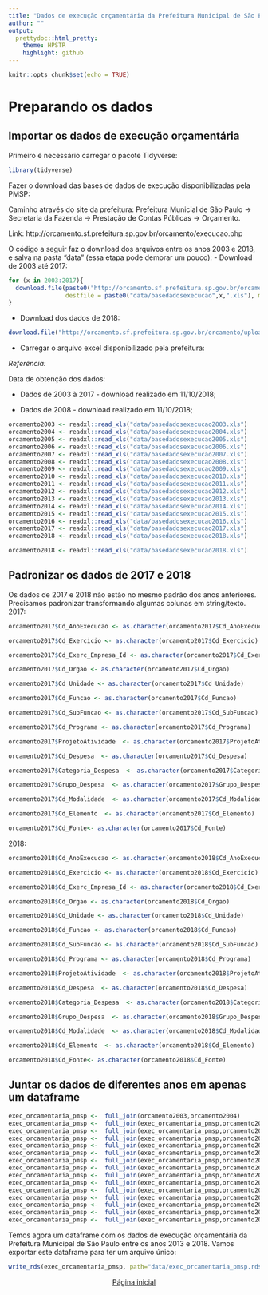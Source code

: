 ```yaml
---
title: "Dados de execução orçamentária da Prefeitura Municipal de São Paulo utilizando R"
author: ""
output:
  prettydoc::html_pretty:
    theme: HPSTR
    highlight: github
---
```

```r
knitr::opts_chunk$set(echo = TRUE)
```
# Preparando os dados 

## Importar os dados de execução orçamentária

Primeiro é necessário carregar o pacote Tidyverse:
```r
library(tidyverse)

```

Fazer o download das bases de dados de execução disponibilizadas pela PMSP:

Caminho através do site da prefeitura: Prefeitura Municial de São Paulo -> Secretaria da Fazenda -> Prestação de Contas Públicas -> Orçamento.

Link:
http://orcamento.sf.prefeitura.sp.gov.br/orcamento/execucao.php

O código a seguir faz o download dos arquivos entre os anos 2003 e 2018, e salva na pasta "data" (essa etapa pode demorar um pouco):
- Download de 2003 até 2017:

```r
for (x in 2003:2017){
  download.file(paste0("http://orcamento.sf.prefeitura.sp.gov.br/orcamento/uploads/",x,"/basedadosexecucao",x,".xls"), 
                destfile = paste0("data/basedadosexecucao",x,".xls"), mode = "wb")
}
```
- Download dos dados de 2018:
```r
download.file("http://orcamento.sf.prefeitura.sp.gov.br/orcamento/uploads/2018/basedadosexecucao2018.xls", destfile = "data/basedadosexecucao2018.xls", mode = "wb")
```


- Carregar o arquivo excel disponibilizado pela prefeitura:

*Referência:*



Data de obtenção dos dados: 

- Dados de 2003 à 2017 - download realizado em 11/10/2018;

- Dados de 2008 - download realizado em 11/10/2018;

```r
orcamento2003 <- readxl::read_xls("data/basedadosexecucao2003.xls")
orcamento2004 <- readxl::read_xls("data/basedadosexecucao2004.xls")
orcamento2005 <- readxl::read_xls("data/basedadosexecucao2005.xls")
orcamento2006 <- readxl::read_xls("data/basedadosexecucao2006.xls")
orcamento2007 <- readxl::read_xls("data/basedadosexecucao2007.xls")
orcamento2008 <- readxl::read_xls("data/basedadosexecucao2008.xls")
orcamento2009 <- readxl::read_xls("data/basedadosexecucao2009.xls")
orcamento2010 <- readxl::read_xls("data/basedadosexecucao2010.xls")
orcamento2011 <- readxl::read_xls("data/basedadosexecucao2011.xls")
orcamento2012 <- readxl::read_xls("data/basedadosexecucao2012.xls")
orcamento2013 <- readxl::read_xls("data/basedadosexecucao2013.xls")
orcamento2014 <- readxl::read_xls("data/basedadosexecucao2014.xls")
orcamento2015 <- readxl::read_xls("data/basedadosexecucao2015.xls")
orcamento2016 <- readxl::read_xls("data/basedadosexecucao2016.xls")
orcamento2017 <- readxl::read_xls("data/basedadosexecucao2017.xls")
orcamento2018 <- readxl::read_xls("data/basedadosexecucao2018.xls")
```

```r
orcamento2018 <- readxl::read_xls("data/basedadosexecucao2018.xls")

```


## Padronizar os dados de 2017 e 2018 

Os dados de 2017 e 2018  não estão no mesmo padrão dos anos anteriores. Precisamos padronizar transformando algumas colunas em string/texto.
2017:
```r
orcamento2017$Cd_AnoExecucao <- as.character(orcamento2017$Cd_AnoExecucao)

orcamento2017$Cd_Exercicio <- as.character(orcamento2017$Cd_Exercicio)

orcamento2017$Cd_Exerc_Empresa_Id <- as.character(orcamento2017$Cd_Exerc_Empresa_Id)

orcamento2017$Cd_Orgao <- as.character(orcamento2017$Cd_Orgao)

orcamento2017$Cd_Unidade <- as.character(orcamento2017$Cd_Unidade)

orcamento2017$Cd_Funcao <- as.character(orcamento2017$Cd_Funcao)

orcamento2017$Cd_SubFuncao <- as.character(orcamento2017$Cd_SubFuncao)

orcamento2017$Cd_Programa <- as.character(orcamento2017$Cd_Programa)

orcamento2017$ProjetoAtividade  <- as.character(orcamento2017$ProjetoAtividade)

orcamento2017$Cd_Despesa  <- as.character(orcamento2017$Cd_Despesa)

orcamento2017$Categoria_Despesa  <- as.character(orcamento2017$Categoria_Despesa)

orcamento2017$Grupo_Despesa  <- as.character(orcamento2017$Grupo_Despesa)

orcamento2017$Cd_Modalidade  <- as.character(orcamento2017$Cd_Modalidade)

orcamento2017$Cd_Elemento  <- as.character(orcamento2017$Cd_Elemento)

orcamento2017$Cd_Fonte<- as.character(orcamento2017$Cd_Fonte)


```

2018:
```r
orcamento2018$Cd_AnoExecucao <- as.character(orcamento2018$Cd_AnoExecucao)

orcamento2018$Cd_Exercicio <- as.character(orcamento2018$Cd_Exercicio)

orcamento2018$Cd_Exerc_Empresa_Id <- as.character(orcamento2018$Cd_Exerc_Empresa_Id)

orcamento2018$Cd_Orgao <- as.character(orcamento2018$Cd_Orgao)

orcamento2018$Cd_Unidade <- as.character(orcamento2018$Cd_Unidade)

orcamento2018$Cd_Funcao <- as.character(orcamento2018$Cd_Funcao)

orcamento2018$Cd_SubFuncao <- as.character(orcamento2018$Cd_SubFuncao)

orcamento2018$Cd_Programa <- as.character(orcamento2018$Cd_Programa)

orcamento2018$ProjetoAtividade  <- as.character(orcamento2018$ProjetoAtividade)

orcamento2018$Cd_Despesa  <- as.character(orcamento2018$Cd_Despesa)

orcamento2018$Categoria_Despesa  <- as.character(orcamento2018$Categoria_Despesa)

orcamento2018$Grupo_Despesa  <- as.character(orcamento2018$Grupo_Despesa)

orcamento2018$Cd_Modalidade  <- as.character(orcamento2018$Cd_Modalidade)

orcamento2018$Cd_Elemento  <- as.character(orcamento2018$Cd_Elemento)

orcamento2018$Cd_Fonte<- as.character(orcamento2018$Cd_Fonte)
```


## Juntar os dados de diferentes anos em apenas um dataframe

```r
exec_orcamentaria_pmsp <-  full_join(orcamento2003,orcamento2004)  
exec_orcamentaria_pmsp <-  full_join(exec_orcamentaria_pmsp,orcamento2005)
exec_orcamentaria_pmsp <-  full_join(exec_orcamentaria_pmsp,orcamento2006)
exec_orcamentaria_pmsp <-  full_join(exec_orcamentaria_pmsp,orcamento2007)
exec_orcamentaria_pmsp <-  full_join(exec_orcamentaria_pmsp,orcamento2008)
exec_orcamentaria_pmsp <-  full_join(exec_orcamentaria_pmsp,orcamento2009)
exec_orcamentaria_pmsp <-  full_join(exec_orcamentaria_pmsp,orcamento2010)
exec_orcamentaria_pmsp <-  full_join(exec_orcamentaria_pmsp,orcamento2011)
exec_orcamentaria_pmsp <-  full_join(exec_orcamentaria_pmsp,orcamento2012)
exec_orcamentaria_pmsp <-  full_join(exec_orcamentaria_pmsp,orcamento2013)
exec_orcamentaria_pmsp <-  full_join(exec_orcamentaria_pmsp,orcamento2014)
exec_orcamentaria_pmsp <-  full_join(exec_orcamentaria_pmsp,orcamento2015)
exec_orcamentaria_pmsp <-  full_join(exec_orcamentaria_pmsp,orcamento2016)
exec_orcamentaria_pmsp <-  full_join(exec_orcamentaria_pmsp,orcamento2017)
exec_orcamentaria_pmsp <-  full_join(exec_orcamentaria_pmsp,orcamento2018)

```

Temos agora um dataframe com os dados de execução orçamentária da Prefeitura Municipal de São Paulo entre os anos 2013 e 2018. Vamos exportar este dataframe para ter um arquivo único:

```r
write_rds(exec_orcamentaria_pmsp, path="data/exec_orcamentaria_pmsp.rds")

```

<center>[Página inicial](index.html)
</center>
